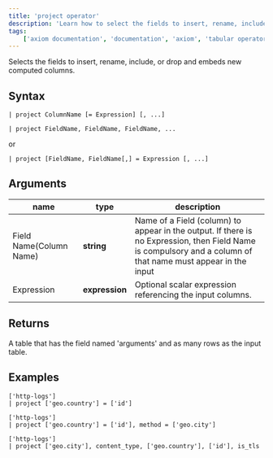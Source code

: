 ```yaml
---
title: 'project operator'
description: 'Learn how to select the fields to insert, rename, include, or drop and embeds new computed columns.'
tags: 
    ['axiom documentation', 'documentation', 'axiom', 'tabular operators', 'project operator']
---
```


Selects the fields to insert, rename, include, or drop and embeds new computed columns.

## Syntax

```kusto
| project ColumnName [= Expression] [, ...]
```

```kusto
| project FieldName, FieldName, FieldName, ...
```

or

```kusto
| project [FieldName, FieldName[,] = Expression [, ...]
```

## Arguments

| **name**              | **type**     | **description**                                                                                                                                              |
| --------------------- | ------------ | ------------------------------------------------------------------------------------------------------------------------------------------------------------ |
| Field Name(Column Name) | **string**     | Name of a Field (column) to appear in the output. If there is no Expression, then Field Name is compulsory and a column of that name must appear in the input |
| Expression            | **expression** |  Optional scalar expression referencing the input columns.                                                 |

## Returns

A table that has the field named 'arguments' and as many rows as the input table.

## Examples

```kusto
['http-logs']
| project ['geo.country'] = ['id']
```

<RunInPlayGround 
    href="https://play.axiom.co/axiom-play-qf1k/explorer?initForm=%7B%22apl%22%3A%22%5B%27sample-http-logs%27%5D%5Cn%7C%20project%20%5B%27geo.country%27%5D%20%3D%20%5B%27id%27%5D%22%2C%22queryOptions%22%3A%7B%22quickRange%22%3A%2230d%22%7D%7D" 
    target="_blank" 
    rel="noopener noreferrer"
/>

```kusto
['http-logs']
| project ['geo.country'] = ['id'], method = ['geo.city']
```

<RunInPlayGround 
    href="https://play.axiom.co/axiom-play-qf1k/explorer?initForm=%7B%22apl%22%3A%22%5B%27sample-http-logs%27%5D%5Cn%7C%20project%20%5B%27geo.country%27%5D%20%3D%20%5B%27id%27%5D%2C%20method%20%3D%20%5B%27geo.city%27%5D%22%2C%22queryOptions%22%3A%7B%22quickRange%22%3A%2230d%22%7D%7D" 
    target="_blank" 
    rel="noopener noreferrer"
/>

```kusto
['http-logs']
| project ['geo.city'], content_type, ['geo.country'], ['id'], is_tls
```

<RunInPlayGround 
    href="https://play.axiom.co/axiom-play-qf1k/explorer?initForm=%7B%22apl%22%3A%22%5B%27sample-http-logs%27%5D%5Cn%7C%20project%20%5B%27geo.city%27%5D%2C%20content_type%2C%20%5B%27geo.country%27%5D%2C%20%5B%27id%27%5D%2C%20is_tls%22%2C%22queryOptions%22%3A%7B%22quickRange%22%3A%2230d%22%7D%7D" 
    target="_blank" 
    rel="noopener noreferrer"
/>